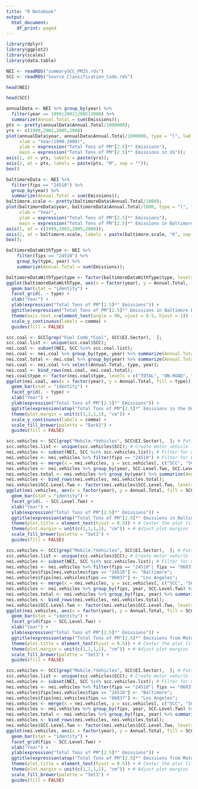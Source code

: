 ```yaml
---
title: "R Notebook"
output:
  html_document:
    df_print: paged
---
```


```r
library(dplyr)
library(ggplot2)
library(scales)
library(data.table)
```

```r
NEI <- readRDS("summarySCC_PM25.rds")
SCC <- readRDS("Source_Classification_Code.rds")
```

```r
head(NEI)
```

```r
head(SCC)
```
```r
annualData <- NEI %>% group_by(year) %>% 
  filter(year == 1999|2002|2005|2008) %>% 
  summarize(Annual.Total = sum(Emissions));
pts <- pretty(annualData$Annual.Total/1000000);
yrs <- c(1999,2002,2005,2008)
plot(annualData$year, annualData$Annual.Total/1000000, type = "l", lwd = 2, axes = FALSE,
     xlab = "Year(1999-2008)", 
     ylab = expression("Total Tons of PM"[2.5]*" Emissions"), 
     main = expression("Total Tons of PM"[2.5]*" Emissions in US"));
axis(1, at = yrs, labels = paste(yrs));
axis(2, at = pts, labels = paste(pts, "M", sep = ""));
box()
```

```r
baltimoreData <- NEI %>% 
  filter(fips == "24510") %>% 
  group_by(year) %>% 
  summarize(Annual.Total = sum(Emissions));
baltimore.scale <- pretty(baltimoreData$Annual.Total/1000);
plot(baltimoreData$year, baltimoreData$Annual.Total/1000, type = "l", lwd = 2, axes = FALSE,
     xlab = "Year", 
     ylab = expression("Total Tons of PM"[2.5]*" Emissions"), 
     main = expression("Total Tons of PM"[2.5]*" Emissions in Baltimore"));
axis(1, at = c(1999,2002,2005,2008));
axis(2, at = baltimore.scale, labels = paste(baltimore.scale, "K", sep = ""));
box();
```
```r
baltimoreDataWithType <- NEI %>% 
    filter(fips == "24510") %>% 
    group_by(type, year) %>% 
    summarize(Annual.Total = sum(Emissions));

baltimoreDataWithType$type <- factor(baltimoreDataWithType$type, levels = c("ON-ROAD", "NON-ROAD", "POINT", "NONPOINT")) # Re-order factor levels so they plot in the order we wish
ggplot(baltimoreDataWithType, aes(x = factor(year), y = Annual.Total, fill = type)) + 
  geom_bar(stat = "identity") + 
  facet_grid(. ~ type) + 
  xlab("Year") + 
  ylab(expression("Total Tons of PM"[2.5]*" Emissions")) + 
  ggtitle(expression("Total Tons of PM"[2.5]*" Emissions in Baltimore by Source Type")) +
  theme(axis.text.x=element_text(angle = 90, vjust = 0.5, hjust = 1)) +
  scale_y_continuous(labels = comma) +
  guides(fill = FALSE)
```
```r
scc.coal <- SCC[grep("Fuel Comb.*Coal", SCC$EI.Sector),  ];
scc.coal.list <- unique(scc.coal$SCC);
nei.coal <- subset(NEI, SCC %in% scc.coal.list);
nei.coal <- nei.coal %>% group_by(type, year) %>% summarize(Annual.Total = sum(Emissions))
nei.coal.total <- nei.coal %>% group_by(year) %>% summarize(Annual.Total = sum(Annual.Total)) %>% mutate(type = "TOTAL");
nei.coal <- nei.coal %>% select(Annual.Total, type, year);
nei.coal <- bind_rows(nei.coal, nei.coal.total);
nei.coal$type <- factor(nei.coal$type, levels = c("TOTAL", "ON-ROAD", "NON-ROAD", "POINT", "NONPOINT")); # Re-order factor levels to they plot in the order we wish
ggplot(nei.coal, aes(x = factor(year), y = Annual.Total, fill = type)) +
  geom_bar(stat = "identity") +
  facet_grid(. ~ type) +
  xlab("Year") +
  ylab(expression("Total Tons of PM"[2.5]*" Emissions")) + 
  ggtitle(expression(atop("Total Tons of PM"[2.5]*" Emissions in the United States", paste("from Coal Combustion-Related Sources")))) +
  theme(plot.margin = unit(c(1,1,1,1), "cm")) +
  scale_y_continuous(labels = comma) +
  scale_fill_brewer(palette = "Dark2") +
  guides(fill = FALSE)
```
```r
scc.vehicles <- SCC[grep("Mobile.*Vehicles", SCC$EI.Sector),  ]; # Pattern match mobile vehicles in SCC description
scc.vehicles.list <- unique(scc.vehicles$SCC); # Create motor vehicle lookup list by SCC
nei.vehicles <- subset(NEI, SCC %in% scc.vehicles.list); # Filter for motor vehicle sources
nei.vehicles <- nei.vehicles %>% filter(fips == "24510") # Filter for Baltimore
nei.vehicles <- merge(x = nei.vehicles, y = scc.vehicles[, c("SCC", "SCC.Level.Two", "SCC.Level.Three")], by = "SCC") # Join in descriptive data on SCC codes
nei.vehicles <- nei.vehicles %>% group_by(year, SCC.Level.Two, SCC.Level.Three) %>% summarize(Annual.Total = sum(Emissions))
nei.vehicles.total <- nei.vehicles %>% group_by(year) %>% summarize(Annual.Total = sum(Annual.Total)) %>% mutate(SCC.Level.Two = "Total")
nei.vehicles <- bind_rows(nei.vehicles, nei.vehicles.total);
nei.vehicles$SCC.Level.Two <- factor(nei.vehicles$SCC.Level.Two, levels = c("Total", "Highway Vehicles - Diesel", "Highway Vehicles - Gasoline"));
ggplot(nei.vehicles, aes(x = factor(year), y = Annual.Total, fill = SCC.Level.Two)) +
  geom_bar(stat = "identity") +
  facet_grid(. ~ SCC.Level.Two) +
  xlab("Year") +
  ylab(expression("Total Tons of PM"[2.5]*" Emissions")) + 
  ggtitle(expression(atop("Total Tons of PM"[2.5]*" Emissions in Baltimore City", paste("from Motor Vehicle Sources")))) +
  theme(plot.title = element_text(hjust = 0.5)) + # Center the plot title
  theme(plot.margin = unit(c(1,1,1,1), "cm")) + # Adjust plot margins
  scale_fill_brewer(palette = "Set1") +
  guides(fill = FALSE)
```
```r
scc.vehicles <- SCC[grep("Mobile.*Vehicles", SCC$EI.Sector),  ]; # Pattern match mobile vehicles in SCC description
scc.vehicles.list <- unique(scc.vehicles$SCC); # Create motor vehicle lookup list by SCC
nei.vehicles <- subset(NEI, SCC %in% scc.vehicles.list); # Filter for motor vehicle sources
nei.vehicles <- nei.vehicles %>% filter(fips == "24510"| fips == "06037"); # Filter for Baltimore City or Los Angeles County
nei.vehicles$fips[nei.vehicles$fips == "24510"] <- "Baltimore";
nei.vehicles$fips[nei.vehicles$fips == "06037"] <- "Los Angeles";
nei.vehicles <- merge(x = nei.vehicles, y = scc.vehicles[, c("SCC", "SCC.Level.Two")], by = "SCC"); # Join in descriptive data on SCC codes
nei.vehicles <- nei.vehicles %>% group_by(fips, year, SCC.Level.Two) %>% summarize(Annual.Total = sum(Emissions));
nei.vehicles.total <- nei.vehicles %>% group_by(fips, year) %>% summarize(Annual.Total = sum(Annual.Total)) %>% mutate(SCC.Level.Two = "Total");
nei.vehicles <- bind_rows(nei.vehicles, nei.vehicles.total);
nei.vehicles$SCC.Level.Two <- factor(nei.vehicles$SCC.Level.Two, levels = c("Total", "Highway Vehicles - Diesel", "Highway Vehicles - Gasoline"));
ggplot(nei.vehicles, aes(x = factor(year), y = Annual.Total, fill = SCC.Level.Two)) +
  geom_bar(stat = "identity") +
  facet_grid(fips ~ SCC.Level.Two) + 
  xlab("Year") +
  ylab(expression("Total Tons of PM"[2.5]*" Emissions")) + 
  ggtitle(expression(atop("Total Tons of PM"[2.5]*" Emissions from Motor Vehicle Sources", paste("in Baltimore City, MD and Los Angeles County, CA")))) +
  theme(plot.title = element_text(hjust = 0.5)) + # Center the plot title
  theme(plot.margin = unit(c(1,1,1,1), "cm")) + # Adjust plot margins
  scale_fill_brewer(palette = "Set1") +
  guides(fill = FALSE)
```
```r
scc.vehicles <- SCC[grep("Mobile.*Vehicles", SCC$EI.Sector),  ]; # Pattern match mobile vehicles in SCC description
scc.vehicles.list <- unique(scc.vehicles$SCC); # Create motor vehicle lookup list by SCC
nei.vehicles <- subset(NEI, SCC %in% scc.vehicles.list); # Filter for motor vehicle sources
nei.vehicles <- nei.vehicles %>% filter(fips == "24510"| fips == "06037"); # Filter for Baltimore City or Los Angeles County
nei.vehicles$fips[nei.vehicles$fips == "24510"] <- "Baltimore";
nei.vehicles$fips[nei.vehicles$fips == "06037"] <- "Los Angeles";
nei.vehicles <- merge(x = nei.vehicles, y = scc.vehicles[, c("SCC", "SCC.Level.Two")], by = "SCC"); # Join in descriptive data on SCC codes
nei.vehicles <- nei.vehicles %>% group_by(fips, year, SCC.Level.Two) %>% summarize(Annual.Total = sum(Emissions));
nei.vehicles.total <- nei.vehicles %>% group_by(fips, year) %>% summarize(Annual.Total = sum(Annual.Total)) %>% mutate(SCC.Level.Two = "Total");
nei.vehicles <- bind_rows(nei.vehicles, nei.vehicles.total);
nei.vehicles$SCC.Level.Two <- factor(nei.vehicles$SCC.Level.Two, levels = c("Total", "Highway Vehicles - Diesel", "Highway Vehicles - Gasoline"));
ggplot(nei.vehicles, aes(x = factor(year), y = Annual.Total, fill = SCC.Level.Two)) +
  geom_bar(stat = "identity") +
  facet_grid(fips ~ SCC.Level.Two) + 
  xlab("Year") +
  ylab(expression("Total Tons of PM"[2.5]*" Emissions")) + 
  ggtitle(expression(atop("Total Tons of PM"[2.5]*" Emissions from Motor Vehicle Sources", paste("in Baltimore City, MD and Los Angeles County, CA")))) +
  theme(plot.title = element_text(hjust = 0.5)) + # Center the plot title
  theme(plot.margin = unit(c(1,1,1,1), "cm")) + # Adjust plot margins
  scale_fill_brewer(palette = "Set1") +
  guides(fill = FALSE)
```

